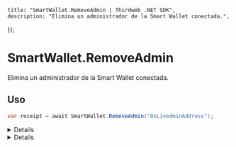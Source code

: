 
	title: "SmartWallet.RemoveAdmin | Thirdweb .NET SDK",
	description: "Elimina un administrador de la Smart Wallet conectada.",
});

# SmartWallet.RemoveAdmin

Elimina un administrador de la Smart Wallet conectada.

## Uso


```csharp
var receipt = await SmartWallet.RemoveAdmin("0xLivedminAddress");
```

<Details summary="Parámetros">

### admin

Cadena hexadecimal `string` que representa el firmante al que se le eliminará el acceso de administrador.

</Details>

<Details summary="Valor de retorno">

### receipt

El recibo de la transacción como un objeto `TransactionReceipt`.

</Details>

